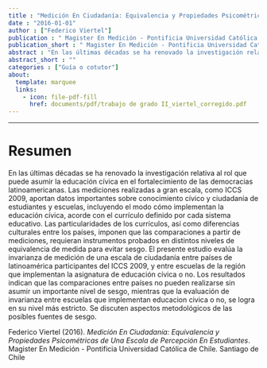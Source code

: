 ```yaml
---
title : "Medición En Ciudadanía: Equivalencia y Propiedades Psicométricas de Una Escala de Percepción En Estudiantes"
date : "2016-01-01"
author : ["Federico Viertel"]
publication : " Magister En Medición - Pontificia Universidad Católica de Chile. Santiago de Chile"
publication_short : " Magister En Medición - Pontificia Universidad Católica de Chile. Santiago de Chile"
abstract : "En las últimas décadas se ha renovado la investigación relativa al rol que puede asumir la educación cívica en el fortalecimiento de las democracias latinoamericanas. Las mediciones realizadas a gran escala, como ICCS 2009, aportan datos importantes sobre conocimiento cívico y ciudadanía de estudiantes y escuelas, incluyendo el modo cómo implementan la educación cívica, acorde con el currículo definido por cada sistema educativo. Las particularidades de los currículos, así como diferencias culturales entre los países, imponen que las comparaciones a partir de mediciones, requieran instrumentos probados en distintos niveles de equivalencia de medida para evitar sesgo. El presente estudio evalúa la invarianza de medición de una escala de ciudadanía entre países de latinoamérica participantes del ICCS 2009, y entre escuelas de la región que implementan la asignatura de educación cívica o no. Los resultados indican que las comparaciones entre países no pueden realizarse sin asumir un importante nivel de sesgo, mientras que la evaluación de invarianza entre escuelas que implementan educacion civica o no, se logra en su nivel más estricto. Se discuten aspectos metodológicos de las posibles fuentes de sesgo."
abstract_short : ""
categories : ["Guía o cotutor"]
about:
  template: marquee
  links:
    - icon: file-pdf-fill
      href: documents/pdf/trabajo de grado II_viertel_corregido.pdf
---
```

---

# Resumen
En las últimas décadas se ha renovado la investigación relativa al rol que puede asumir
la educación cívica en el fortalecimiento de las democracias latinoamericanas. Las
mediciones realizadas a gran escala, como ICCS 2009, aportan datos importantes sobre
conocimiento cívico y ciudadanía de estudiantes y escuelas, incluyendo el modo cómo
implementan la educación cívica, acorde con el currículo definido por cada sistema
educativo. Las particularidades de los currículos, así como diferencias culturales entre
los países, imponen que las comparaciones a partir de mediciones, requieran
instrumentos probados en distintos niveles de equivalencia de medida para evitar sesgo.
El presente estudio evalúa la invarianza de medición de una escala de ciudadanía entre
países de latinoamérica participantes del ICCS 2009, y entre escuelas de la región que
implementan la asignatura de educación cívica o no. Los resultados indican que las
comparaciones entre países no pueden realizarse sin asumir un importante nivel de
sesgo, mientras que la evaluación de invarianza entre escuelas que implementan
educacion civica o no, se logra en su nivel más estricto. Se discuten aspectos
metodológicos de las posibles fuentes de sesgo.


::: {.callout-note title="How to cite this work"}

Federico Viertel (2016). *Medición En Ciudadanía: Equivalencia y Propiedades Psicométricas de Una Escala de Percepción En Estudiantes*.  Magister En Medición - Pontificia Universidad Católica de Chile. Santiago de Chile

:::

